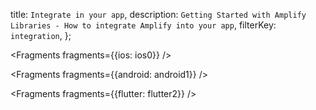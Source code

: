  title: `Integrate in your app`,
  description: `Getting Started with Amplify Libraries - How to integrate Amplify into your app`,
  filterKey: `integration`,
};


<Fragments fragments={{ios: ios0}} />


<Fragments fragments={{android: android1}} />


<Fragments fragments={{flutter: flutter2}} />
